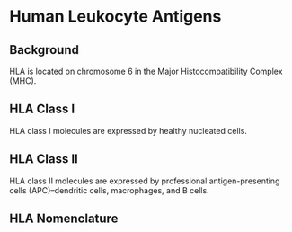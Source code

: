 # Human Leukocyte Antigens {.unnumbered}

## Background

HLA is located on chromosome 6 in the Major Histocompatibility Complex (MHC).

## HLA Class I

HLA class I molecules are expressed by healthy nucleated cells.

## HLA Class II

HLA class II molecules are expressed by professional antigen-presenting cells (APC)--dendritic cells, macrophages, and B cells.

## HLA Nomenclature
